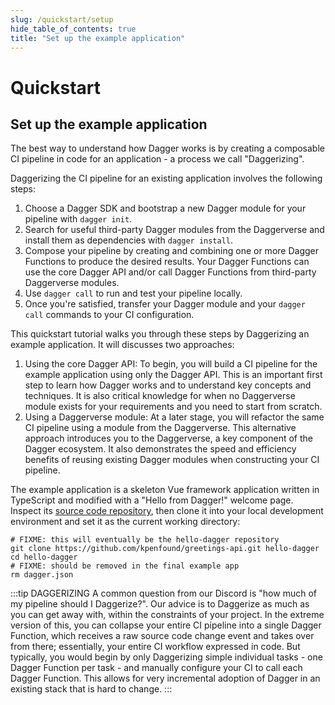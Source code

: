 ```yaml
---
slug: /quickstart/setup
hide_table_of_contents: true
title: "Set up the example application"
---
```


# Quickstart

## Set up the example application

The best way to understand how Dagger works is by creating a composable CI pipeline in code for an application - a process we call "Daggerizing".

Daggerizing the CI pipeline for an existing application involves the following steps:

1. Choose a Dagger SDK and bootstrap a new Dagger module for your pipeline with `dagger init`.
2. Search for useful third-party Dagger modules from the Daggerverse and install them as dependencies with `dagger install`.
3. Compose your pipeline by creating and combining one or more Dagger Functions to produce the desired results. Your Dagger Functions can use the core Dagger API and/or call Dagger Functions from third-party Daggerverse modules.
4. Use `dagger call` to run and test your pipeline locally.
5. Once you're satisfied, transfer your Dagger module and your `dagger call` commands to your CI configuration.

This quickstart tutorial walks you through these steps by Daggerizing an example application. It will discusses two approaches:

1. Using the core Dagger API: To begin, you will build a CI pipeline for the example application using only the Dagger API. This is an important first step to learn how Dagger works and to understand key concepts and techniques. It is also critical knowledge for when no Daggerverse module exists for your requirements and you need to start from scratch.
1. Using a Daggerverse module: At a later stage, you will refactor the same CI pipeline using a module from the Daggerverse. This alternative approach introduces you to the Daggerverse, a key component of the Dagger ecosystem. It also demonstrates the speed and efficiency benefits of reusing existing Dagger modules when constructing your CI pipeline.

The example application is a skeleton Vue framework application written in TypeScript and modified with a "Hello from Dagger!" welcome page. Inspect its [source code repository](https://github.com/dagger/hello-dagger), then clone it into your local development environment and set it as the current working directory:

```shell
# FIXME: this will eventually be the hello-dagger repository
git clone https://github.com/kpenfound/greetings-api.git hello-dagger
cd hello-dagger
# FIXME: should be removed in the final example app
rm dagger.json
```

:::tip DAGGERIZING
A common question from our Discord is "how much of my pipeline should I Daggerize?". Our advice is to Daggerize as much as you can get away with, within the constraints of your project. In the extreme version of this, you can collapse your entire CI pipeline into a single Dagger Function, which receives a raw source code change event and takes over from there; essentially, your entire CI workflow expressed in code. But typically, you would begin by only Daggerizing simple individual tasks - one Dagger Function per task - and manually configure your CI to call each Dagger Function. This allows for very incremental adoption of Dagger in an existing stack that is hard to change.
:::
